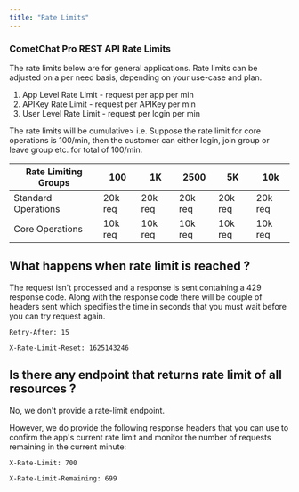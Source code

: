 ```yaml
---
title: "Rate Limits"
---
```




### CometChat Pro REST API Rate Limits

<Note>

The rate limits below are for general applications. Rate limits can be adjusted on a per need basis, depending on your use-case and plan.

</Note>

1. App Level Rate Limit - request per app per min
2. APIKey Rate Limit - request per APIKey per min
3. User Level Rate Limit - request per login per min

<Note>

The rate limits will be cumulative> i.e. Suppose the rate limit for core operations is 100/min, then the customer can either login, join group or leave group etc. for total of 100/min.

</Note>

| **Rate Limiting Groups** | **100** | **1K**  | **2500** | **5K**  | **10k** |
| ------------------------ | ------- | ------- | -------- | ------- | ------- |
| Standard Operations      | 20k req | 20k req | 20k req  | 20k req | 20k req |
| Core Operations          | 10k req | 10k req | 10k req  | 10k req | 10k req |

## What happens when rate limit is reached ?

The request isn't processed and a response is sent containing a 429 response code. Along with the response code there will be couple of headers sent which specifies the time in seconds that you must wait before you can try request again.

`Retry-After: 15`

`X-Rate-Limit-Reset: 1625143246`

## Is there any endpoint that returns rate limit of all resources ?

No, we don't provide a rate-limit endpoint.

However, we do provide the following response headers that you can use to confirm the app's current rate limit and monitor the number of requests remaining in the current minute:

`X-Rate-Limit: 700`

`X-Rate-Limit-Remaining: 699`
